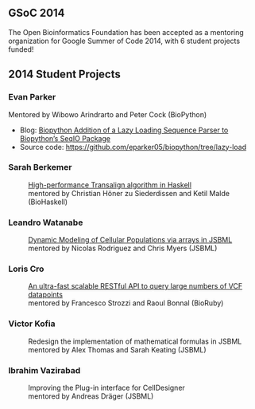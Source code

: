 == GSoC 2014 ==

The Open Bioinformatics Foundation has been accepted as a mentoring organization for Google Summer of Code 2014, with 6 student projects funded!

== 2014 Student Projects ==

=== Evan Parker ===

Mentored by Wibowo Arindrarto and Peter Cock (BioPython)

* Blog: [http://evanaparker.com/ Biopython Addition of a Lazy Loading Sequence Parser to Biopython’s SeqIO Package]
* Source code: https://github.com/eparker05/biopython/tree/lazy-load

=== Sarah Berkemer ===

:[http://biohaskell.org/GSoC_blog/First_Week High-performance Transalign algorithm in Haskell]
:mentored by Christian Höner zu Siederdissen and Ketil Malde (BioHaskell)

=== Leandro Watanabe ===

:[http://lhwatanabe.blogspot.com Dynamic Modeling of Cellular Populations via arrays in JSBML]
:mentored by Nicolas Rodriguez and Chris Myers (JSBML)

=== Loris Cro ===

:[http://kappaloris.github.io/GSoC-2014-OBF/ An ultra-fast scalable RESTful API to query large numbers of VCF datapoints]
:mentored by Francesco Strozzi and Raoul Bonnal (BioRuby)

=== Victor Kofia ===

:Redesign the implementation of mathematical formulas in JSBML
:mentored by Alex Thomas and Sarah Keating (JSBML)

=== Ibrahim Vazirabad ===

:Improving the Plug-in interface for CellDesigner 
:mentored by Andreas Dräger (JSBML)